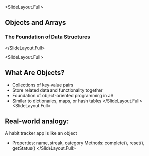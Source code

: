 
<SlideLayout.Full>
## Objects and Arrays
### The Foundation of Data Structures
</SlideLayout.Full>

<SlideLayout.Full>
 ## What Are Objects?
  - Collections of key-value pairs
  - Store related data and functionality together
  - Foundation of object-oriented programming in JS
  - Similar to dictionaries, maps, or hash tables
</SlideLayout.Full>
<SlideLayout.Full>
  ## Real-world analogy: 
  A habit tracker app is like an object
  - Properties: name, streak, category
   Methods: complete(), reset(), getStatus()
</SlideLayout.Full>